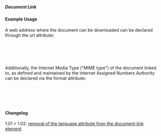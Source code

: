 ===== Document Link ===== 
{{for revison 1.02}}

==== Example Usage ====

A web address where the document can be downloaded can be declared through the url attribute:

<code xml>
    <document-link url="http://www.aidtransparency.net/wp-content/uploads/2009/06/Summary-IATI-Standard-Version-1-Final.doc">
</code>

Additionally, the Internet Media Type ("MIME type") of the document linked to, as defined and maintained by the Internet Assigned Numbers Authority can be declared via the format attribute:

<code xml>
    <document-link format="application/msword" url="http://www.aidtransparency.net/wp-content/uploads/2009/06/Summary-IATI-Standard-Version-1-Final.doc">
</code>

==== Changelog ====
1.01 > 1.02: [[http://wiki.iatistandard.org/standard/revision/1.02/changes_specification#document_link_and_language_schema_error | removal of the language attribute from the document-link element]].